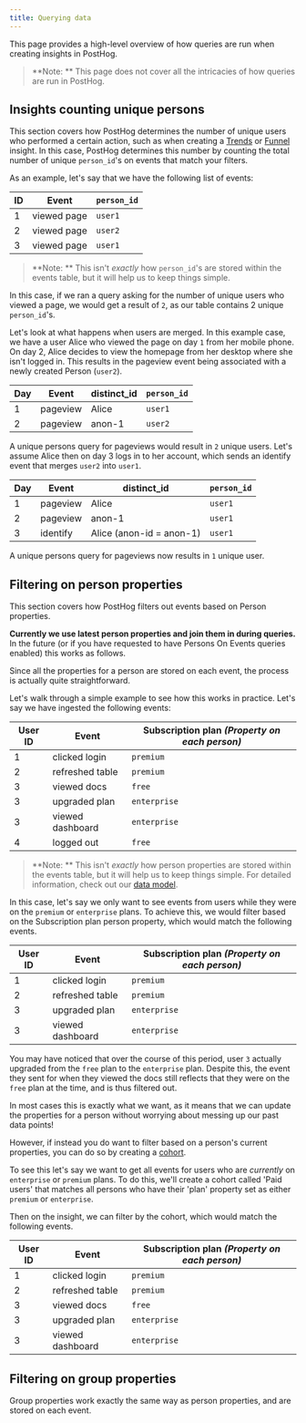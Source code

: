 ```yaml
---
title: Querying data
---
```


This page provides a high-level overview of how queries are run when creating insights in PostHog.

> **Note: ** This page does not cover all the intricacies of how queries are run in PostHog.

## Insights counting unique persons

This section covers how PostHog determines the number of unique users who performed a certain action, such as when creating a [Trends](/manual/trends) or [Funnel](/manual/funnels) insight.
In this case, PostHog determines this number by counting the total number of unique `person_id`'s on events that match your filters.

As an example, let's say that we have the following list of events:

| ID  | Event       | `person_id` |
| --- | ----------- | ----------- |
| 1   | viewed page | `user1`     |
| 2   | viewed page | `user2`     |
| 3   | viewed page | `user1`     |

> **Note: ** This isn't _exactly_ how `person_id`'s are stored within the events table, but it will help us to keep things simple.

In this case, if we ran a query asking for the number of unique users who viewed a page, we would get a result of `2`, as our table contains 2 unique `person_id`'s.

Let's look at what happens when users are merged. 
In this example case, we have a user Alice who viewed the page on day `1` from her mobile phone.
On day 2, Alice decides to view the homepage from her desktop where she isn't logged in. This results in the pageview event being associated with a newly created Person (`user2`).

| Day | Event    | distinct_id              | `person_id` |
| --- | -------- | ------------------------ | ----------- |
| 1   | pageview | Alice                    | `user1`     |
| 2   | pageview | anon-1                   | `user2`     |

A unique persons query for pageviews would result in `2` unique users.
Let's assume Alice then on day 3 logs in to her account, which sends an identify event that merges `user2` into `user1`.

| Day | Event    | distinct_id              | `person_id` |
| --- | -------- | ------------------------ | ----------- |
| 1   | pageview | Alice                    | `user1`     |
| 2   | pageview | anon-1                   | `user1`     |
| 3   | identify | Alice (anon-id = anon-1) | `user1`     |

A unique persons query for pageviews now results in `1` unique user.

## Filtering on person properties

This section covers how PostHog filters out events based on Person properties.

**Currently we use latest person properties and join them in during queries.** In the future (or if you have requested to have Persons On Events queries enabled) this works as follows.

Since all the properties for a person are stored on each event, the process is actually quite straightforward.

Let's walk through a simple example to see how this works in practice. Let's say we have ingested the following events:

| User ID | Event            | Subscription plan _(Property on each person)_ |
| ------- | ---------------- | --------------------------------------------- |
| 1       | clicked login    | `premium`                                     |
| 2       | refreshed table  | `premium`                                     |
| 3       | viewed docs      | `free`                                        |
| 3       | upgraded plan    | `enterprise`                                  |
| 3       | viewed dashboard | `enterprise`                                  |
| 4       | logged out       | `free`                                        |

> **Note: ** This isn't _exactly_ how person properties are stored within the events table, but it will help us to keep things simple. For detailed information, check out our [data model](/docs/how-posthog-works/data-model).

In this case, let's say we only want to see events from users while they were on the `premium` or `enterprise` plans.
To achieve this, we would filter based on the Subscription plan person property, which would match the following events.

| User ID | Event            | Subscription plan _(Property on each person)_ |
| ------- | ---------------- | --------------------------------------------- |
| 1       | clicked login    | `premium`                                     |
| 2       | refreshed table  | `premium`                                     |
| 3       | upgraded plan    | `enterprise`                                  |
| 3       | viewed dashboard | `enterprise`                                  |

You may have noticed that over the course of this period, user `3` actually upgraded from the `free` plan to the `enterprise` plan.
Despite this, the event they sent for when they viewed the docs still reflects that they were on the `free` plan at the time, and is thus filtered out.

In most cases this is exactly what we want, as it means that we can update the properties for a person without worrying about messing up our past data points!

However, if instead you do want to filter based on a person's current properties, you can do so by creating a [cohort](/manual/cohorts).

To see this let's say we want to get all events for users who are _currently_ on `enterprise` or `premium` plans.
To do this, we'll create a cohort called 'Paid users' that matches all persons who have their 'plan' property set as either `premium` or `enterprise`.

Then on the insight, we can filter by the cohort, which would match the following events.

| User ID | Event            | Subscription plan _(Property on each person)_ |
| ------- | ---------------- | --------------------------------------------- |
| 1       | clicked login    | `premium`                                     |
| 2       | refreshed table  | `premium`                                     |
| 3       | viewed docs      | `free`                                        |
| 3       | upgraded plan    | `enterprise`                                  |
| 3       | viewed dashboard | `enterprise`                                  |

## Filtering on group properties

Group properties work exactly the same way as person properties, and are stored on each event.
